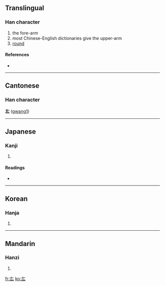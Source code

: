 ==Translingual==

===Han character===
{{Han char|rn=28|rad=厶|as=02|sn=4|four=|canj=大戈 (KI), X大戈 (XKI)}}

# the fore-arm
# most Chinese-English dictionaries give the upper-arm
# [[round]]

====References====
* {{Han ref|kx=0164.040|dkj=03062|dj=0371.270|hdz=10384.040|uh=53B7|ud=21431}}

----

==Cantonese==
===Han character===
'''厷''' ([[gwang1]])

----

==Japanese==

===Kanji===
{{ja-kanji|grade=|rs=厶02}}

# {{defn|Japanese}}

====Readings====
* {{ja-readings|on=[[こう]] (kō)|kun=[[かいな]] (kaina), [[まるい]] (marui)}}

----

==Korean==

===Hanja===
{{ko-hanja|hangeul=굉|rv=goeng|mr=koeng}}

# {{defn|Korean|sort=厶02}}

----

==Mandarin==

===Hanzi===
{{cmn-hanzi|pin=[[gōng]] ([[gong1]]), [[miǎn]] ([[mian3]])|wg=kung<sup>1</sup>, mien<sup>3</sup>}}

# {{defn|Mandarin|sort=厶02}}

[[fr:厷]]
[[ko:厷]]